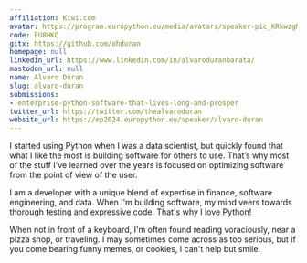 ```yaml
---
affiliation: Kiwi.com
avatar: https://program.europython.eu/media/avatars/speaker-pic_KRkwzgM.jpg
code: EU8HKQ
gitx: https://github.com/ohduran
homepage: null
linkedin_url: https://www.linkedin.com/in/alvaroduranbarata/
mastodon_url: null
name: Alvaro Duran
slug: alvaro-duran
submissions:
- enterprise-python-software-that-lives-long-and-prosper
twitter_url: https://twitter.com/thealvaroduran
website_url: https://ep2024.europython.eu/speaker/alvaro-duran
---
```


I started using Python when I was a data scientist, but quickly found that what I like the most is building software for others to use. That’s why most of the stuff I've learned over the years is focused on optimizing software from the point of view of the user.

I am a developer with a unique blend of expertise in finance, software engineering, and data. When I'm building software, my mind veers towards thorough testing and expressive code. That's why I love Python!

When not in front of a keyboard, I'm often found reading voraciously, near a pizza shop, or traveling. I may sometimes come across as too serious, but if you come bearing funny memes, or cookies, I can't help but smile.
